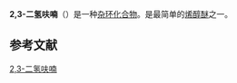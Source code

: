 {{chembox
| Watchedfields = changed
| verifiedrevid = 401762434
| ImageFile=2,3-Dihydrofuran.svg
| ImageSize=120px
| IUPACName=2,3-Dihydrofuran
| OtherNames=
| Section1={{Chembox Identifiers
|  ChemSpiderID_Ref = {{chemspidercite|correct|chemspider}}
| ChemSpiderID = 64096
| InChI = 1/C4H6O/c1-2-4-5-3-1/h1,3H,2,4H2
| InChIKey = JKTCBAGSMQIFNL-UHFFFAOYAF
| StdInChI_Ref = {{stdinchicite|correct|chemspider}}
| StdInChI = 1S/C4H6O/c1-2-4-5-3-1/h1,3H,2,4H2
| StdInChIKey_Ref = {{stdinchicite|correct|chemspider}}
| StdInChIKey = JKTCBAGSMQIFNL-UHFFFAOYSA-N
| CASNo_Ref = {{cascite|correct|CAS}}
| CASNo=1191-99-7
|  PubChem=70934
|  SMILES = O1\C=C/CC1
}}
|Section2={{Chembox Properties
|  C = 4
|  H = 6
|  O = 1
|  Appearance=
|  Density=0,927 g/mL
|  MeltingPt=
|  BoilingPtC=54.6
|  Boiling_notes = 来源<ref>{{cite journal|last=Wilson|first=Christopher L.|date=December 1947|title=Reactions of Furan Compounds. VII. Thermal Interconversion of 2,3-Dihydrofuran and Cyclopropane Aldehyde|journal=J.A.C.S.|publisher=ACS Publications|volume=69|issue=12|pages=3002–3004|url=http://pubs.acs.org/doi/abs/10.1021/ja01204a020|accessdate=2009-07-27|doi=10.1021/ja01204a020|archive-date=2021-12-07|archive-url=https://web.archive.org/web/20211207091654/https://pubs.acs.org/doi/abs/10.1021/ja01204a020}}</ref>
|  Solubility=
  }}
|Section3={{Chembox Hazards
|  MainHazards=
|  FlashPt=
|  Autoignition=
  }}
}}

'''2,3-二氢呋喃'''（{{lang-en|2,3-Dihydrofuran}}）是一种[[杂环化合物|杂环化合物]]。是最简单的[[烯醇醚|烯醇醚]]之一。

==参考文献==
{{reflist}}

[[Category:2,3-二氢呋喃|]]